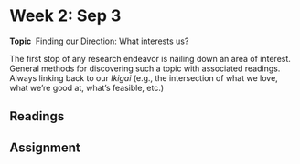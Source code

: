 # Week 2: Sep 3

**Topic** \ Finding our Direction: What interests us?

The first stop of any research endeavor is nailing down an area of interest. General methods for discovering such a topic with associated readings. Always linking back to our _Ikigai_ (e.g., the intersection of what we love, what we're good at, what's feasible, etc.)

## Readings

## Assignment
